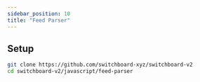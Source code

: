 ```yaml
---
sidebar_position: 10
title: "Feed Parser"
---
```


## Setup

```bash
git clone https://github.com/switchboard-xyz/switchboard-v2
cd switchboard-v2/javascript/feed-parser
```
